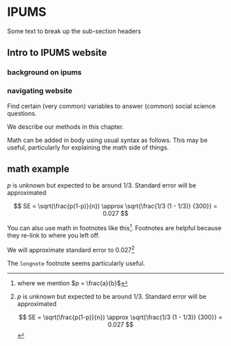 # IPUMS {#unit2}

Some text to break up the sub-section headers

## Intro to IPUMS website
### background on ipums
### navigating website

Find certain (very common) variables to answer (common) social science questions.


We describe our methods in this chapter.

Math can be added in body using usual syntax as follows. This may be useful, particularly for explaining the math side of things. 

## math example


$p$ is unknown but expected to be around 1/3. Standard error will be approximated

$$
SE = \sqrt(\frac{p(1-p)}{n}) \approx \sqrt{\frac{1/3 (1 - 1/3)} {300}} = 0.027
$$

You can also use math in footnotes like this^[where we mention $p = \frac{a}{b}$]. Footnotes are helpful because they re-link to where you left off.

We will approximate standard error to 0.027[^longnote]

[^longnote]: $p$ is unknown but expected to be around 1/3. Standard error will be approximated

    $$
    SE = \sqrt(\frac{p(1-p)}{n}) \approx \sqrt{\frac{1/3 (1 - 1/3)} {300}} = 0.027
    $$

The `longnote` footnote seems particularly useful.
